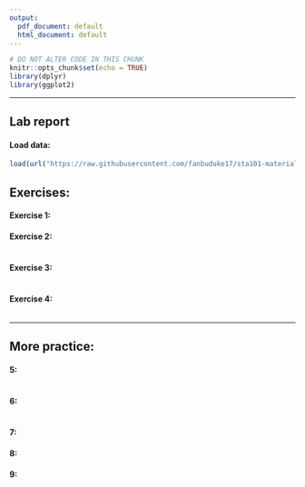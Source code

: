 ```yaml
---
output:
  pdf_document: default
  html_document: default
---
```

```r
# DO NOT ALTER CODE IN THIS CHUNK
knitr::opts_chunk$set(echo = TRUE)
library(dplyr)
library(ggplot2)
```

* * *

## Lab report

#### Load data:
```r
load(url("https://raw.githubusercontent.com/fanbuduke17/sta101-materials/main/Labs/lab3/hot_hand.RData"))
```

## Exercises:

#### Exercise 1: 



#### Exercise 2: 


```r

```


#### Exercise 3: 


```r

```


#### Exercise 4: 


```r

```


* * *

## More practice:

#### 5: 


```r

```


#### 6: 


```r

```


#### 7: 


#### 8: 


#### 9:


